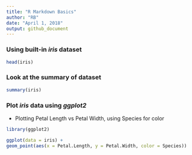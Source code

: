 ```yaml
---
title: "R Markdown Basics"
author: "RB"
date: "April 1, 2018"
output: github_document
---
```


### Using built-in *iris* dataset

```r
head(iris)
```


### Look at the summary of dataset

```r
summary(iris)
```



### Plot *iris* data using *ggplot2*
- Plotting Petal Length vs Petal Width, using Species for color

```r
library(ggplot2)

ggplot(data = iris) + 
geom_point(aes(x = Petal.Length, y = Petal.Width, color = Species))
```

